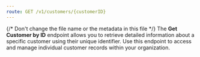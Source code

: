 ```yaml
---
route: GET /v1/customers/{customerID}
---
```


{/* Don't change the file name or the metadata in this file */}
The **Get Customer by ID** endpoint allows you to retrieve detailed information about a specific customer using their unique identifier. Use this endpoint to access and manage individual customer records within your organization.
        

